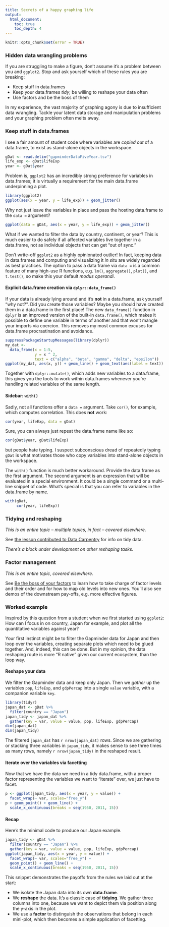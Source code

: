 ```yaml
---
title: Secrets of a happy graphing life
output:
  html_document:
    toc: true
    toc_depth: 4
---
```


```r
knitr::opts_chunk$set(error = TRUE)
```

### Hidden data wrangling problems

If you are struggling to make a figure, don't assume it's a problem between you and `ggplot2`. Stop and ask yourself which of these rules you are breaking:

  * Keep stuff in data.frames
  * Keep your data.frames *tidy*; be willing to reshape your data often
  * Use factors and be the boss of them
  
In my experience, the vast majority of graphing agony is due to insufficient data wrangling. Tackle your latent data storage and manipulation problems and your graphing problem often melts away.

### Keep stuff in data.frames

I see a fair amount of student code where variables are *copied out* of a data.frame, to exist as stand-alone objects in the workspace.

```r
gDat <- read.delim("gapminderDataFiveYear.tsv")
life_exp <- gDat$lifeExp
year <- gDat$year
```

Problem is, `ggplot2` has an incredibly strong preference for variables in data.frames; it is virtually a requirement for the main data.frame underpinning a plot.

```r
library(ggplot2)
ggplot(aes(x = year, y = life_exp)) + geom_jitter()
```

Why not just leave the variables in place and pass the hosting data.frame to the `data =` argument?

```r
ggplot(data = gDat, aes(x = year, y = life_exp)) + geom_jitter()
```

What if we wanted to filter the data by country, continent, or year? This is much easier to do safely if all affected variables live together in a data.frame, not as individual objects that can get "out of sync."

Don't write-off `ggplot2` as a highly opinionated outlier! In fact, keeping data in data.frames and computing and visualizing it *in situ* are widely regarded as best practices. The option to pass a data frame via `data =` is a common feature of many high-use R functions, e.g. `lm()`, `aggregate()`, `plot()`, and `t.test()`, so make this your default *modus operandi*.

#### Explicit data.frame creation via `dplyr::data_frame()`

If your data is already lying around and it's __not__ in a data.frame, ask yourself "why not?". Did you create those variables? Maybe you should have created them in a data.frame in the first place! The new `data_frame()` function in `dplyr` is an improved version of the built-in `data.frame()`, which makes it possible to define one variable in terms of another and that won't mangle your imports via coercion. This removes my most common excuses for data.frame procrastination and avoidance.

```r
suppressPackageStartupMessages(library(dplyr))
my_dat <-
  data_frame(x = 1:5,
             y = x ^ 2,
             text = c("alpha", "beta", "gamma", "delta", "epsilon"))
ggplot(my_dat, aes(x, y)) + geom_line() + geom_text(aes(label = text))
```

Together with `dplyr::mutate()`, which adds new variables to a data.frame, this gives you the tools to work within data.frames whenever you're handling related variables of the same length.

#### Sidebar: `with()`

Sadly, not all functions offer a `data =` argument. Take `cor()`, for example, which computes correlation. This does __not__ work:

```r
cor(year, lifeExp, data = gDat)
```

Sure, you can always just repeat the data.frame name like so:
```r
cor(gDat$year, gDat$lifeExp)
```

but people hate typing. I suspect subconscious dread of repeatedly typing `gDat` is what motivates those who copy variables into stand-alone objects in the workspace.

The `with()` function is much better workaround. Provide the data.frame as the first argument. The second argument is an expression that will be evaluated in a special environment. It could be a single command or a multi-line snippet of code. What's special is that you can refer to variables in the data.frame by name.

```r
with(gDat,
     cor(year, lifeExp))
```

### Tidying and reshaping

*This is an entire topic -- multiple topics, in fact -- covered elsewhere.*

See [the lesson contributed to Data Carpentry](http://stat545-ubc.github.io/bit002_tidying-lotr-data.html) for info on tidy data.
 
*There's a block under development on other reshaping tasks.*
 
### Factor management
 
*This is an entire topic, covered elsewhere.*
 
See [Be the boss of your factors](block014_factors.html) to learn how to take charge of factor levels and their order and for how to map old levels into new ones. You'll also see demos of the downstream pay-offs, e.g. more effective figures.

<!-- possible example to put here: someone coding male/female as 0/1. Then struggling with, say, the ggplot2 legend or the labelling in t.test output. Solution: just create the darn factor with male vs female! Maybe would work better if factor had three levels and I could use lm output to show much more self-documenting it is with a properly levelled factor. -->

### Worked example

Inspired by this question from a student when we first started using `ggplot2`: How can I focus in on country, Japan for example, and plot all the quantitative variables against year?

Your first instinct might be to filter the Gapminder data for Japan and then loop over the variables, creating separate plots which need to be glued together. And, indeed, this can be done. But in my opinion, the data reshaping route is more "R native" given our current ecosystem, than the loop way.

#### Reshape your data

We filter the Gapminder data and keep only Japan. Then we *gather* up the variables `pop`, `lifeExp`, and `gdpPercap` into a single `value` variable, with a companion variable `key`.

```r
library(tidyr)
japan_dat <- gDat %>%
  filter(country == "Japan")
japan_tidy <- japan_dat %>%
  gather(key = var, value = value, pop, lifeExp, gdpPercap)
dim(japan_dat)
dim(japan_tidy)
```

The filtered `japan_dat` has `r nrow(japan_dat)` rows. Since we are gathering or stacking three variables in `japan_tidy`, it makes sense to see three times as many rows, namely `r nrow(japan_tidy)` in the reshaped result.

#### Iterate over the variables via facetting

Now that we have the data we need in a tidy data.frame, with a proper factor representing the variables we want to "iterate" over, we just have to facet.

```r
p <- ggplot(japan_tidy, aes(x = year, y = value)) +
  facet_wrap(~ var, scales="free_y")
p + geom_point() + geom_line() +
  scale_x_continuous(breaks = seq(1950, 2011, 15))
```

#### Recap

Here's the minimal code to produce our Japan example.

```r
japan_tidy <- gDat %>%
  filter(country == "Japan") %>%
  gather(key = var, value = value, pop, lifeExp, gdpPercap)
ggplot(japan_tidy, aes(x = year, y = value)) +
  facet_wrap(~ var, scales="free_y") +
  geom_point() + geom_line() +
  scale_x_continuous(breaks = seq(1950, 2011, 15))
```

This snippet demonstrates the payoffs from the rules we laid out at the start:

  * We isolate the Japan data into its own __data.frame__.
  * We __reshape__ the data. It's a classic case of __tidying__. We gather three columns into one, because we want to depict them via position along the y-axis in the plot.
  * We use a __factor__ to distinguish the observations that belong in each mini-plot, which then becomes a simple application of facetting.
